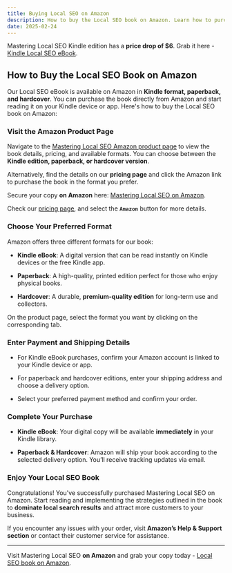 ```yaml
---
title: Buying Local SEO on Amazon
description: How to buy the Local SEO book on Amazon. Learn how to purchase or read the Local SEO book from Amazon.
date: 2025-02-24
---
```


<Callout type="warning">

Mastering Local SEO Kindle edition has a **price drop of $6**. Grab it here - [Kindle Local SEO eBook](https://www.amazon.com/Mastering-Local-SEO-Comprehensive-Dominating-ebook/dp/B0DCGGZX26/ref=tmm_kin_swatch_0?_encoding=UTF8&qid=&sr=).

</Callout>

## How to Buy the Local SEO Book on Amazon

Our Local SEO eBook is available on Amazon in **Kindle format, paperback, and hardcover**. You can purchase the book directly from Amazon and start reading it on your Kindle device or app. Here's how to buy the Local SEO book on Amazon:

<Steps>

### Visit the Amazon Product Page

Navigate to the [Mastering Local SEO Amazon product page](https://www.amazon.com/Mastering-Local-SEO-Comprehensive-Dominating-ebook/dp/B0DCGGZX26/ref=tmm_kin_swatch_0?_encoding=UTF8&qid=&sr=) to view the book details, pricing, and available formats. You can choose between the **Kindle edition, paperback, or hardcover version**.

Alternatively, find the details on our **pricing page** and click the Amazon link to purchase the book in the format you prefer.

Secure your copy **on Amazon** here: [Mastering Local SEO on Amazon](https://www.amazon.com/Mastering-Local-SEO-Comprehensive-Dominating-ebook/dp/B0DCGGZX26/ref=tmm_kin_swatch_0?_encoding=UTF8&qid=&sr=).

Check our [pricing page](/pricing), and select the **`Amazon`** button for more details.

### Choose Your Preferred Format

Amazon offers three different formats for our book:

- **Kindle eBook**: A digital version that can be read instantly on Kindle devices or the free Kindle app.

- **Paperback**: A high-quality, printed edition perfect for those who enjoy physical books.

- **Hardcover**: A durable, **premium-quality edition** for long-term use and collectors.

On the product page, select the format you want by clicking on the corresponding tab.

### Enter Payment and Shipping Details

- For Kindle eBook purchases, confirm your Amazon account is linked to your Kindle device or app.

- For paperback and hardcover editions, enter your shipping address and choose a delivery option.

- Select your preferred payment method and confirm your order.

### Complete Your Purchase

- **Kindle eBook**: Your digital copy will be available **immediately** in your Kindle library.

- **Paperback & Hardcover**: Amazon will ship your book according to the selected delivery option. You’ll receive tracking updates via email.

### Enjoy Your Local SEO Book

Congratulations! You've successfully purchased Mastering Local SEO on Amazon. Start reading and implementing the strategies outlined in the book to **dominate local search results** and attract more customers to your business.

If you encounter any issues with your order, visit **Amazon’s Help & Support section** or contact their customer service for assistance.

</Steps>

---

<Callout type="warning">

Visit Mastering Local SEO **on Amazon** and grab your copy today - [Local SEO book on Amazon](https://www.amazon.com/Mastering-Local-SEO-Comprehensive-Dominating-ebook/dp/B0DCGGZX26/ref=tmm_kin_swatch_0?_encoding=UTF8&qid=&sr=).

</Callout>
